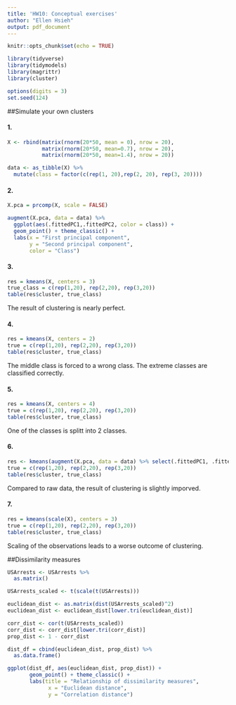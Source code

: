 ```yaml
---
title: 'HW10: Conceptual exercises'
author: "Ellen Hsieh"
output: pdf_document
---
```


```r
knitr::opts_chunk$set(echo = TRUE)
```

```r
library(tidyverse)
library(tidymodels)
library(magrittr)
library(cluster)

options(digits = 3)
set.seed(124)
```

##Simulate your own clusters 

#### 1.
```r
X <- rbind(matrix(rnorm(20*50, mean = 0), nrow = 20),
           matrix(rnorm(20*50, mean=0.7), nrow = 20),
           matrix(rnorm(20*50, mean=1.4), nrow = 20))

data <- as_tibble(X) %>%
  mutate(class = factor(c(rep(1, 20),rep(2, 20), rep(3, 20))))
```

#### 2.
```r
X.pca = prcomp(X, scale = FALSE)

augment(X.pca, data = data) %>%
  ggplot(aes(.fittedPC1,.fittedPC2, color = class)) + 
  geom_point() + theme_classic() +
  labs(x = "First principal component",
       y = "Second principal component",
       color = "Class")
```

#### 3.
```r
res = kmeans(X, centers = 3)
true_class = c(rep(1,20), rep(2,20), rep(3,20))
table(res$cluster, true_class)
```

The result of clustering is nearly perfect.

#### 4.
```r
res = kmeans(X, centers = 2)
true = c(rep(1,20), rep(2,20), rep(3,20))
table(res$cluster, true_class)
```

The middle class is forced to a wrong class. The extreme classes are classified correctly.

#### 5.
```r
res = kmeans(X, centers = 4)
true = c(rep(1,20), rep(2,20), rep(3,20))
table(res$cluster, true_class)
```

One of the classes is splitt into 2 classes.

#### 6.
```r
res <- kmeans(augment(X.pca, data = data) %>% select(.fittedPC1, .fittedPC2), 3)
true = c(rep(1,20), rep(2,20), rep(3,20))
table(res$cluster, true_class)
```

Compared to raw data, the result of clustering is slightly imporved.

#### 7.
```r
res = kmeans(scale(X), centers = 3)
true = c(rep(1,20), rep(2,20), rep(3,20))
table(res$cluster, true_class)
```

Scaling of the observations leads to a worse outcome of clustering.  


##Dissimilarity measures

```r
USArrests <- USArrests %>%
  as.matrix()

USArrests_scaled <- t(scale(t(USArrests)))

euclidean_dist <- as.matrix(dist(USArrests_scaled)^2) 
euclidean_dist <- euclidean_dist[lower.tri(euclidean_dist)]

corr_dist <- cor(t(USArrests_scaled))
corr_dist <- corr_dist[lower.tri(corr_dist)] 
prop_dist <- 1 - corr_dist

dist_df = cbind(euclidean_dist, prop_dist) %>%
  as.data.frame()

ggplot(dist_df, aes(euclidean_dist, prop_dist)) + 
       geom_point() + theme_classic() +
       labs(title = "Relationship of dissimilarity measures",
             x = "Euclidean distance",
             y = "Correlation distance")
```


